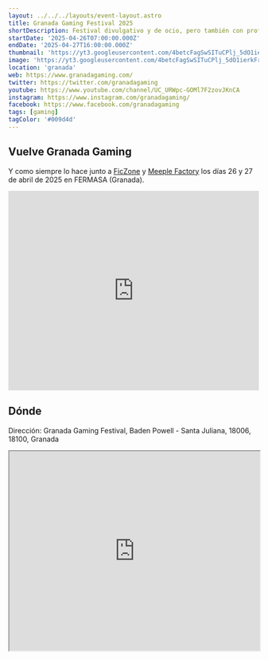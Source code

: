 ```yaml
---
layout: ../../../layouts/event-layout.astro
title: Granada Gaming Festival 2025
shortDescription: Festival divulgativo y de ocio, pero también con profesionales del sector y atención a estudios independientes de desarrollo de videojuegos.
startDate: '2025-04-26T07:00:00.000Z'
endDate: '2025-04-27T16:00:00.000Z'
thumbnail: 'https://yt3.googleusercontent.com/4betcFagSwSITuCPlj_5dO1ierkFrs5tkxzn6TuENUa9oTrn7zDOcsgoXFPs62wLh-bREhoL=w2276-fcrop64=1,00005a57ffffa5a8-k-c0xffffffff-no-nd-rj'
image: 'https://yt3.googleusercontent.com/4betcFagSwSITuCPlj_5dO1ierkFrs5tkxzn6TuENUa9oTrn7zDOcsgoXFPs62wLh-bREhoL=w2276-fcrop64=1,00005a57ffffa5a8-k-c0xffffffff-no-nd-rj'
location: 'granada'
web: https://www.granadagaming.com/
twitter: https://twitter.com/granadagaming
youtube: https://www.youtube.com/channel/UC_URWpc-GOMl7F2zovJKnCA
instagram: https://www.instagram.com/granadagaming/
facebook: https://www.facebook.com/granadagaming
tags: [gaming]
tagColor: '#009d4d'
---
```


## Vuelve Granada Gaming

Y como siempre lo hace junto a [FicZone](https://www.ficzone.com/) y [Meeple Factory](https://www.meeplefactory.es/) los días 26 y 27 de abril de 2025 en FERMASA (Granada).

<iframe
  height="400"
  src="https://www.youtube.com/embed/oKuR8VcSWic?si=D3uM-dJQKajpt18B"
  title="Granada Gaming Festival 2025"
  frameborder="0"
  allow="accelerometer; autoplay; clipboard-write; encrypted-media; gyroscope; picture-in-picture; web-share"
  referrerpolicy="strict-origin-when-cross-origin"
  style="width: 100%;"
  allowfullscreen
></iframe>

## Dónde

Dirección: Granada Gaming Festival, Baden Powell - Santa Juliana, 18006, 18100, Granada

<iframe
  style="width: 100%; height: 400px;"
  height="400"
  allowfullscreen=""
  loading="lazy"
  referrerpolicy="no-referrer-when-downgrade"
  src="https://www.google.com/maps/embed?pb=!1m14!1m8!1m3!1d6360.06749963881!2d-3.6071439999999995!3d37.151897!3m2!1i1024!2i768!4f13.1!3m3!1m2!1s0xd71fb0ea3495e8f%3A0x5c49f4fc786f1f!2sGranada%20Gaming%20Festival!5e0!3m2!1ses!2ses!4v1729227255502!5m2!1ses!2ses"
  aria-label="Granada Gaming Festival, Baden Powell - Santa Juliana, 18006, 18100, Granada"
></iframe>
